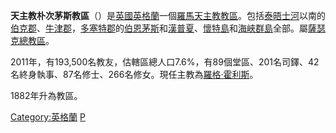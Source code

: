 {{Infobox Roman Catholic diocese
|Roman Catholic Diocese of = 天主教朴次茅斯教區
|Latin name of diocese = Dioecesis Portus Magni
|image = [[File:Portsmouthcatholiccathedral.jpg|250px]]
|caption = 聖若望座堂
|location = [[英格蘭|英格蘭]]
|territory = [[伯克郡|伯克郡]]、[[牛津郡|牛津郡]]、[[漢普夏|漢普夏]]、<br />[[多塞特郡|多塞特郡]]、[[懷特島|懷特島]]和[[海峽群島|海峽群島]]
|population = 193,500
|rite = [[拉丁禮|拉丁禮]]
|主保 = 
|province = 薩瑟克
|established = 1882年
|cathedral = [[聖史若望主教座堂_(朴次茅斯)|聖史若望主教座堂]]
|副主教座堂 =
|leadership = 主教
|website = [http://www.portsmouthdiocese.org.uk/ 朴次茅斯教區]
|教宗 = 
|metropolitan =
|ordinary = 羅格·霍利斯
|coadjutor bishop =
|emeritus =
}}
'''天主教朴次茅斯教區'''（{{lang-la|Dioecesis Portus Magni}}）是[[英國|英國]][[英格蘭|英格蘭]]一個[[羅馬天主教|羅馬天主教]][[教區|教區]]。包括[[泰晤士河|泰晤士河]]以南的[[伯克郡|伯克郡]]、[[牛津郡|牛津郡]]，[[多塞特郡|多塞特郡]]的[[伯恩茅斯|伯恩茅斯]]和[[漢普夏|漢普夏]]、[[懷特島|懷特島]]和[[海峽群島|海峽群島]]全部。屬[[天主教薩瑟克總教區|薩瑟克總教區]]。

2011年，有193,500名教友，估轄區總人口7.6%，有89個堂區、201名司鐸、42名終身執事、87名修士、266名修女。現任主教為[[羅格·霍利斯|羅格·霍利斯]]。

1882年升為教區。

{{英格蘭和威爾斯天主教教區}}

[[Category:英格蘭|Category:英格蘭]]
[[Category:英國天主教教區|P]]